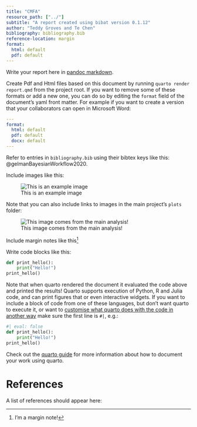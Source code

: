 ```yaml
---
title: "CMFA"
resource_path: ["../"]
subtitle: "A report created using bibat version 0.1.12"
author: "Teddy Groves and Te Chen"
bibliography: bibliography.bib
reference-location: margin
format:
  html: default
  pdf: default
---
```


Write your report here in [pandoc
markdown](https://pandoc.org/MANUAL.html#pandocs-markdown).

Create Pdf and Html files based on this document by running `quarto render
report.qmd` from the project root. If you want to remove some of these formats
or add a new one, you can do so by editing the `format` field of the
document's yaml front matter. For example if you want to create a version that
your collaborators can open in Microsoft Word:


```.yaml
---
format:
  html: default
  pdf: default
  docx: default
---
```

Refer to entries in `bibliography.bib` using their bibtex keys like
this: @gelmanBayesianWorkflow2020.

Include images like this:

![This is an example image](img/example.png)

Note that you can also include links to images in the main project's `plots`
folder:

![This image comes from the main analysis!](../plots/posterior_predictive_comparison.png)

Include margin notes like this^[I'm a margin note!]

Write code blocks like this:

```python
def print_hello():
    print("Hello!")
print_hello()
```

Note that when quarto rendered the document it evaluated the code above and
printed the results! Quarto supports execution of Python, R and Julia code, and
can print figures that or even interactive widgets. If you want to include a
block of code from one of these languages, but don't want quarto to execute it,
or want to [customise what quarto does with the code in another
way](https://quarto.org/docs/computations/execution-options.html) make sure the
first line is `#| `, e.g.:

```python
#| eval: false
def print_hello():
    print("Hello!")
print_hello()
```

Check out the [quarto guide](https://quarto.org/docs/guide/) for more
information about how to document your work using quarto.

# References

A list of references should appear here:
